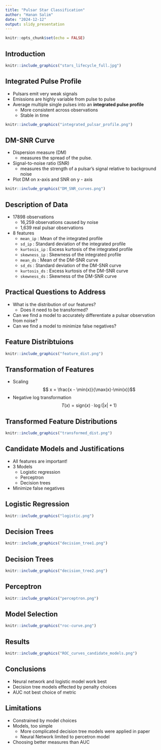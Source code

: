 ```yaml
---
title: "Pulsar Star Classification"
author: "Hanan Salim"
date: "2024-12-12"
output: slidy_presentation
---
```


```r
knitr::opts_chunk$set(echo = FALSE)
```

## Introduction

```r
knitr::include_graphics("stars_lifecycle_full.jpg")
```

## Integrated Pulse Profile

- Pulsars emit very weak signals 
- Emissions are highly variable from pulse to pulse
- Average multiple single pulses into an **integrated pulse profile**
    + More consistent across observations  
    + Stable in time
    
```r
knitr::include_graphics("integrated_pulsar_profile.png")
```


## DM-SNR Curve
- Dispersion measure (DM)
    + measures the spread of the pulse.
- Signal-to-noise ratio (SNR)
    + measures the strength of a pulsar's signal relative to background noise 
- Plot DM on x-axis and SNR on y - axis

```r
knitr::include_graphics("DM_SNR_curves.png")
```

## Description of Data

- 17898 observations
    + 16,259 observations caused by noise
    + 1,639 real pulsar observations
- 8 features
    + `mean_ip` : Mean of the integrated profile 
    + `sd_ip` : Standard deviation of the integrated profile 
    + `kurtosis_ip` : Excess kurtosis of the integrated profile 
    + `skewness_ip` : Skewness of the integrated profile 
    + `mean_ds` : Mean of the DM-SNR curve 
    + `sd_ds` : Standard deviation of the DM-SNR curve 
    + `kurtosis_ds` : Excess kurtosis of the DM-SNR curve 
    + `skewness_ds` : Skewness of the DM-SNR curve
	  
## Practical Questions to Address
- What is the distribution of our features?
    + Does it need to be transformed?
- Can we find a model to accurately differentiate a pulsar observation from noise?
- Can we find a model to minimize false negatives?

## Feature Distribtuions
```r
knitr::include_graphics("feature_dist.png")
```

## Transformation of Features

- Scaling 
$$ x = \frac{x - \min(x)}{\max(x)-\min(x)}$$
- Negative log transformation 
$$T(x) = \text{sign}(x) \cdot \log(|x| + 1)$$

## Transformed Feature Distributions 

```r
knitr::include_graphics("transformed_dist.png")
```

## Candidate Models and Justifications
- All features are important!
- 3 Models
    + Logistic regression
    + Perceptron
    + Decision trees
- Minimize false negatives 


## Logistic Regression

```r
knitr::include_graphics("logistic.png")
```

## Decision Trees

```r
knitr::include_graphics("decision_tree1.png")
```

## Decision Trees 

```r
knitr::include_graphics("decision_tree2.png")
```

## Perceptron

```r
knitr::include_graphics("perceptron.png")
```


## Model Selection

```r
knitr::include_graphics("roc-curve.png")
```

## Results

```r
knitr::include_graphics("ROC_curves_candidate_models.png")
```

## Conclusions
- Neural network and logistic model work best
- Decision tree models effected by penalty choices
- AUC not best choice of metric

## Limitations
- Constrained by model choices
- Models, too simple
    + More complicated decision tree models were applied in paper
    + Neural Network limited to percetron model
- Choosing better measures than AUC 
